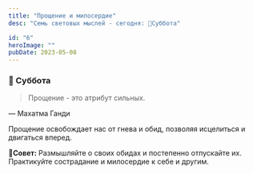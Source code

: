 ```yaml
---
title: "Прощение и милосердие"
desc: "Семь световых мыслей - сегодня: 🎉Cуббота"

id: "6"
heroImage: ""
pubDate: 2023-05-08
---
```


### 📝 Суббота

> Прощение - это атрибут сильных.
<figcaption>
 &mdash; Махатма Ганди
</figcaption>

Прощение освобождает нас от гнева и обид, позволяя исцелиться и двигаться вперед.

📍**Совет:** Размышляйте о своих обидах и постепенно отпускайте их. Практикуйте сострадание и милосердие к себе и другим.